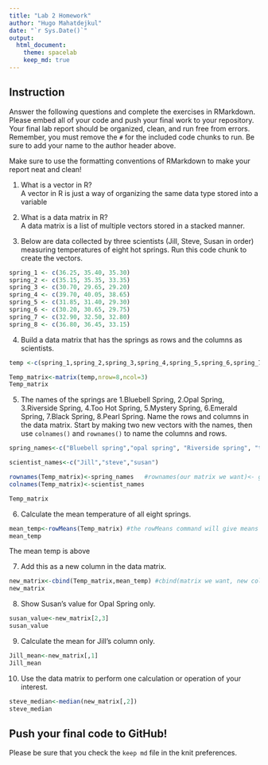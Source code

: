 ```yaml
---
title: "Lab 2 Homework"
author: "Hugo Mahatdejkul"
date: "`r Sys.Date()`"
output:
  html_document: 
    theme: spacelab
    keep_md: true
---
```


## Instruction
Answer the following questions and complete the exercises in RMarkdown. Please embed all of your code and push your final work to your repository. Your final lab report should be organized, clean, and run free from errors. Remember, you must remove the `#` for the included code chunks to run. Be sure to add your name to the author header above.  

Make sure to use the formatting conventions of RMarkdown to make your report neat and clean!  

1. What is a vector in R?  
A vector in R is just a way of organizing the same data type stored into a variable

2. What is a data matrix in R?  
A data matrix is a list of multiple vectors stored in a stacked manner.

3. Below are data collected by three scientists (Jill, Steve, Susan in order) measuring temperatures of eight hot springs. Run this code chunk to create the vectors.  
```r
spring_1 <- c(36.25, 35.40, 35.30)
spring_2 <- c(35.15, 35.35, 33.35)
spring_3 <- c(30.70, 29.65, 29.20)
spring_4 <- c(39.70, 40.05, 38.65)
spring_5 <- c(31.85, 31.40, 29.30)
spring_6 <- c(30.20, 30.65, 29.75)
spring_7 <- c(32.90, 32.50, 32.80)
spring_8 <- c(36.80, 36.45, 33.15)
```

4. Build a data matrix that has the springs as rows and the columns as scientists.  
```r
temp <-c(spring_1,spring_2,spring_3,spring_4,spring_5,spring_6,spring_7,spring_8)

```

```r
Temp_matrix<-matrix(temp,nrow=8,ncol=3)
Temp_matrix
```


5. The names of the springs are 1.Bluebell Spring, 2.Opal Spring, 3.Riverside Spring, 4.Too Hot Spring, 5.Mystery Spring, 6.Emerald Spring, 7.Black Spring, 8.Pearl Spring. Name the rows and columns in the data matrix. Start by making two new vectors with the names, then use `colnames()` and `rownames()` to name the columns and rows.
```r
spring_names<-c("Bluebell spring","opal spring", "Riverside spring", "too hot spring", "mystery spring", "emerald spring","black spring", "pearl spring")

```

```r
scientist_names<-c("Jill","steve","susan")
```

```r
rownames(Temp_matrix)<-spring_names   #rownames(our matrix we want)<- gets the names we assigned to a variable already
colnames(Temp_matrix)<-scientist_names
```

```r
Temp_matrix
```

6. Calculate the mean temperature of all eight springs.
```r
mean_temp<-rowMeans(Temp_matrix) #the rowMeans command will give means of each row and we just assign it to a new variable 
mean_temp
```
The mean temp is above

7. Add this as a new column in the data matrix.  
```r

new_matrix<-cbind(Temp_matrix,mean_temp) #cbind(matrix we want, new col we want to add)
new_matrix
```


8. Show Susan's value for Opal Spring only.

```r
susan_value<-new_matrix[2,3]
susan_value
```


9. Calculate the mean for Jill's column only.  
```r
Jill_mean<-new_matrix[,1]
Jill_mean
```


10. Use the data matrix to perform one calculation or operation of your interest.
```r
steve_median<-median(new_matrix[,2])
steve_median
```

## Push your final code to GitHub!
Please be sure that you check the `keep md` file in the knit preferences.  